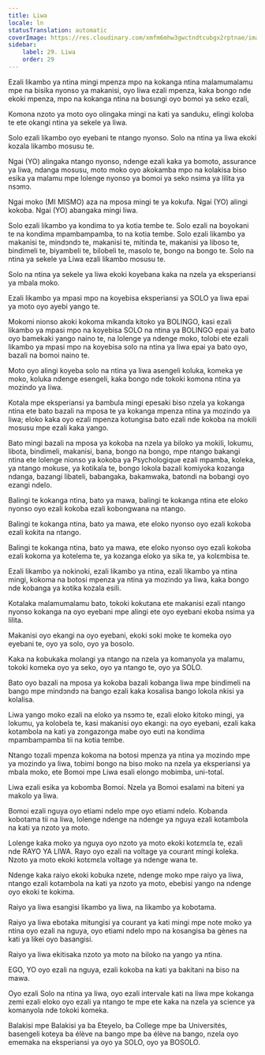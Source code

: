 ```yaml
---
title: Liwa
locale: ln
statusTranslation: automatic
coverImage: https://res.cloudinary.com/xmfm6mhw3gwctndtcubgx2rptnae/image/upload/v1740337243/small_cover_educacion_fundamental_a051170f1c.webp
sidebar:
    label: 29. Liwa
    order: 29
---
```

Ezali likambo ya ntina mingi mpenza mpo na kokanga ntina malamumalamu mpe na bisika nyonso ya makanisi, oyo liwa ezali mpenza, kaka bongo nde ekoki mpenza, mpo na kokanga ntina na bosungi oyo bomoi ya seko ezali,

Komona nzoto ya moto oyo olingaka mingi na kati ya sanduku, elingi koloba te ete okangi ntina ya sekele ya liwa.

Solo ezali likambo oyo eyebani te ntango nyonso. Solo na ntina ya liwa ekoki kozala likambo mosusu te.

Ngai (YO) alingaka ntango nyonso, ndenge ezali kaka ya bomoto, assurance ya liwa, ndanga mosusu, moto moko oyo akokamba mpo na kolakisa biso esika ya malamu mpe lolenge nyonso ya bomoi ya seko nsima ya lilita ya nsɔmɔ.

Ngai moko (MI MISMO) aza na mposa mingi te ya kokufa. Ngai (YO) alingi kokoba. Ngai (YO) abangaka mingi liwa.

Solo ezali likambo ya kondima to ya kotia tembe te. Solo ezali na boyokani te na kondima mpambampamba, to na kotia tembe. Solo ezali likambo ya makanisi te, mindɔndɔ te, makanisi te, mitinda te, makanisi ya liboso te, bindimeli te, biyambeli te, bilobeli te, masolo te, bongo na bongo te. Solo na ntina ya sekele ya Liwa ezali likambo mosusu te.

Solo na ntina ya sekele ya liwa ekoki koyebana kaka na nzela ya eksperiansi ya mbala moko.

Ezali likambo ya mpasi mpo na koyebisa eksperiansi ya SOLO ya liwa epai ya moto oyo ayebi yango te.

Mokomi nionso akoki kokoma mikanda kitoko ya BOLINGO, kasi ezali likambo ya mpasi mpo na koyebisa SOLO na ntina ya BOLINGO epai ya bato oyo bamekaki yango naino te, na lolenge ya ndenge moko, tolobi ete ezali likambo ya mpasi mpo na koyebisa solo na ntina ya liwa epai ya bato oyo, bazali na bomoi naino te.

Moto oyo alingi koyeba solo na ntina ya liwa asengeli koluka, komeka ye moko, koluka ndenge esengeli, kaka bongo nde tokoki komona ntina ya mozindo ya liwa.

Kotala mpe eksperiansi ya bambula mingi epesaki biso nzela ya kokanga ntina ete bato bazali na mposa te ya kokanga mpenza ntina ya mozindo ya liwa; eloko kaka oyo ezali mpenza kotungisa bato ezali nde kokoba na mokili mosusu mpe ezali kaka yango.

Bato mingi bazali na mposa ya kokoba na nzela ya biloko ya mokili, lokumu, libota, bindimeli, makanisi, bana, bongo na bongo, mpe ntango bakangi ntina ete lolenge nionso ya kokoba ya Psychologique ezali mpamba, koleka, ya ntango mokuse, ya kotikala te, bongo lokola bazali komiyoka kozanga ndanga, bazangi libateli, babangaka, bakamwaka, batondi na bobangi oyo ezangi ndelo.

Balingi te kokanga ntina, bato ya mawa, balingi te kokanga ntina ete eloko nyonso oyo ezali kokoba ezali kobongwana na ntango.

Balingi te kokanga ntina, bato ya mawa, ete eloko nyonso oyo ezali kokoba ezali kokita na ntango.

Balingi te kokanga ntina, bato ya mawa, ete eloko nyonso oyo ezali kokoba ezali kokoma ya kotelema te, ya kozanga eloko ya sika te, ya kolɛmbisa te.

Ezali likambo ya nokinoki, ezali likambo ya ntina, ezali likambo ya ntina mingi, kokoma na botosi mpenza ya ntina ya mozindo ya liwa, kaka bongo nde kobanga ya kotika kozala esili.

Kotalaka malamumalamu bato, tokoki kokutana ete makanisi ezali ntango nyonso kokanga na oyo eyebani mpe alingi ete oyo eyebani ekoba nsima ya lilita.

Makanisi oyo ekangi na oyo eyebani, ekoki soki moke te komeka oyo eyebani te, oyo ya solo, oyo ya bosolo.

Kaka na kobukaka molangi ya ntango na nzela ya komanyola ya malamu, tokoki komeka oyo ya seko, oyo ya ntango te, oyo ya SOLO.

Bato oyo bazali na mposa ya kokoba bazali kobanga liwa mpe bindimeli na bango mpe mindɔndɔ na bango ezali kaka kosalisa bango lokola nkisi ya kolalisa.

Liwa yango moko ezali na eloko ya nsɔmɔ te, ezali eloko kitoko mingi, ya lokumu, ya kolobela te, kasi makanisi oyo ekangi: na oyo eyebani, ezali kaka kotambola na kati ya zongazonga mabe oyo euti na kondima mpambampamba tii na kotia tembe.

Ntango tozali mpenza kokoma na botosi mpenza ya ntina ya mozindo mpe ya mozindo ya liwa, tobimi bongo na biso moko na nzela ya eksperiansi ya mbala moko, ete Bomoi mpe Liwa esali elongo mobimba, uni-total.

Liwa ezali esika ya kobomba Bomoi. Nzela ya Bomoi esalami na biteni ya makolo ya liwa.

Bomoi ezali nguya oyo etiami ndelo mpe oyo etiami ndelo. Kobanda kobotama tii na liwa, lolenge ndenge na ndenge ya nguya ezali kotambola na kati ya nzoto ya moto.

Lolenge kaka moko ya nguya oyo nzoto ya moto ekoki kotɛmɛla te, ezali nde RAYO YA LIWA. Rayo oyo ezali na voltage ya courant mingi koleka. Nzoto ya moto ekoki kotɛmɛla voltage ya ndenge wana te.

Ndenge kaka raiyo ekoki kobuka nzete, ndenge moko mpe raiyo ya liwa, ntango ezali kotambola na kati ya nzoto ya moto, ebebisi yango na ndenge oyo ekoki te kokima.

Raiyo ya liwa esangisi likambo ya liwa, na likambo ya kobotama.

Raiyo ya liwa ebotaka mitungisi ya courant ya kati mingi mpe note moko ya ntina oyo ezali na nguya, oyo etiami ndelo mpo na kosangisa ba gènes na kati ya likei oyo basangisi.

Raiyo ya liwa ekitisaka nzoto ya moto na biloko na yango ya ntina.

EGO, YO oyo ezali na nguya, ezali kokoba na kati ya bakitani na biso na mawa.

Oyo ezali Solo na ntina ya liwa, oyo ezali intervale kati na liwa mpe kokanga zemi ezali eloko oyo ezali ya ntango te mpe ete kaka na nzela ya science ya komanyola nde tokoki komeka.

Balakisi mpe Balakisi ya ba Eteyelo, ba College mpe ba Universités, basengeli koteya ba élève na bango mpe ba élève na bango, nzela oyo ememaka na eksperiansi ya oyo ya SOLO, oyo ya BOSOLO.

